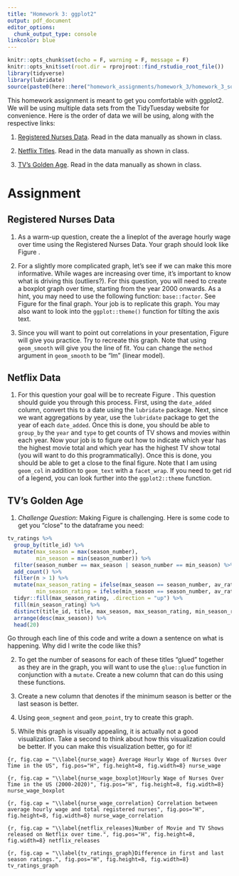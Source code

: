 ```yaml
---
title: "Homework 3: ggplot2"
output: pdf_document
editor_options: 
  chunk_output_type: console
linkcolor: blue
---
```


```r
knitr::opts_chunk$set(echo = F, warning = F, message = F)
knitr::opts_knit$set(root.dir = rprojroot::find_rstudio_root_file())
library(tidyverse)
library(lubridate)
source(paste0(here::here("homework_assignments/homework_3/homework_3_solutions.R")))
```

This homework assignment is meant to get you comfortable with ggplot2. We will be using multiple data sets from the TidyTuesday website for convenience. Here is the order of data we will be using, along with the respective links:

1. [Registered Nurses Data](https://github.com/rfordatascience/tidytuesday/blob/master/data/2021/2021-10-05/readme.md). Read in the data manually as shown in class.

2. [Netflix Titles](https://github.com/rfordatascience/tidytuesday/blob/master/data/2021/2021-04-20/readme.md). Read in the data manually as shown in class.

3. [TV's Golden Age](https://github.com/rfordatascience/tidytuesday/tree/master/data/2019/2019-01-08). Read in the data manually as shown in class.

# Assignment

## Registered Nurses Data

1. As a warm-up question, create the a lineplot of the average hourly wage over time using the Registered Nurses Data. Your graph should look like Figure \ref{nurse_wage}.


2. For a slightly more complicated graph, let's see if we can make this more informative. While wages are increasing over time, it's important to know what is driving this (outliers?). For this question, you will need to create a boxplot graph over time, starting from the year 2000 onwards. As a hint, you may need to use the following function: `base::factor`. See Figure \ref{nurse_wage_boxplot} for the final graph. Your job is to replicate this graph. You may also want to look into the `ggplot::theme()` function for tilting the axis text.



3. Since you will want to point out correlations in your presentation, Figure \ref{nurse_wage_correlation} will give you practice. Try to recreate this graph. Note that using `geom_smooth` will give you the line of fit. You can change the `method` argument in `geom_smooth` to be "lm" (linear model).


## Netflix Data

1. For this question your goal will be to recreate Figure \ref{netflix_releases}. This question should guide you through this process. First, using the `date_added` column, convert this to a date using the `lubridate` package. Next, since we want aggregations by year, use the `lubridate` package to get the year of each `date_added`. Once this is done, you should be able to `group_by` the `year` and `type` to get counts of TV shows and movies within each year. Now your job is to figure out how to indicate which year has the highest movie total and which year has the highest TV show total (you will want to do this programmatically). Once this is done, you should be able to get a close to the final figure. Note that I am using `geom_col` in addition to `geom_text` with a `facet_wrap`. If you need to get rid of a legend, you can look further into the `ggplot2::theme` function.




## TV's Golden Age

1. *Challenge Question*: Making Figure \ref{tv_ratings_graph} is challenging. Here is some code to get you "close" to the dataframe you need:

```r
tv_ratings %>% 
  group_by(title_id) %>% 
  mutate(max_season = max(season_number),
         min_season = min(season_number)) %>% 
  filter(season_number == max_season | season_number == min_season) %>% 
  add_count() %>% 
  filter(n > 1) %>% 
  mutate(max_season_rating = ifelse(max_season == season_number, av_rating, NA),
         min_season_rating = ifelse(min_season == season_number, av_rating, NA)) %>% 
  tidyr::fill(max_season_rating, .direction = "up") %>% 
  fill(min_season_rating) %>% 
  distinct(title_id, title, max_season, max_season_rating, min_season_rating) %>% 
  arrange(desc(max_season)) %>% 
  head(20)
```

Go through each line of this code and write a down a sentence on what is happening. Why did I write the code like this?

2. To get the number of seasons for each of these titles "glued" together as they are in the graph, you will want to use the `glue::glue` function in conjunction with a `mutate`. Create a new column that can do this using these functions.

3. Create a new column that denotes if the minimum season is better or the last season is better.

4. Using `geom_segment` and `geom_point`, try to create this graph. 

5. While this graph is visually appealing, it is actually not a good visualization. Take a second to think about how this visualization could be better. If you can make this visualization better, go for it! 



\newpage
```{r, fig.cap = "\\label{nurse_wage} Average Hourly Wage of Nurses Over Time in the US", fig.pos="H", fig.height=8, fig.width=8}
nurse_wage
```

```{r, fig.cap = "\\label{nurse_wage_boxplot}Hourly Wage of Nurses Over Time in the US (2000-2020)", fig.pos="H", fig.height=8, fig.width=8}
nurse_wage_boxplot
```

```{r, fig.cap = "\\label{nurse_wage_correlation} Correlation between average hourly wage and total registered nurses", fig.pos="H", fig.height=8, fig.width=8}
nurse_wage_correlation
```

```{r, fig.cap = "\\label{netflix_releases}Number of Movie and TV Shows released on Netflix over time.", fig.pos="H", fig.height=8, fig.width=8}
netflix_releases
```

```{r, fig.cap = "\\label{tv_ratings_graph}Difference in first and last season ratings.", fig.pos="H", fig.height=8, fig.width=8}
tv_ratings_graph
```

